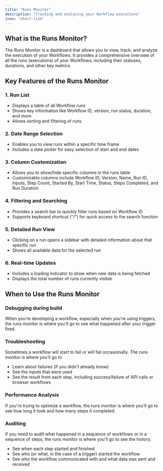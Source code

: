 ```yaml
---
title: "Runs Monitor"
description: "Tracking and analyzing your Workflow executions"
icon: "chart-line"
---
```


## What is the Runs Monitor?

The Runs Monitor is a dashboard that allows you to view, track, and analyze the execution of your Workflows. It provides a comprehensive overview of all the runs (executions) of your Workflows, including their statuses, durations, and other key metrics.

## Key Features of the Runs Monitor

### 1. Run List

- Displays a table of all Workflow runs
- Shows key information like Workflow ID, version, run status, duration, and more
- Allows sorting and filtering of runs

### 2. Date Range Selection

- Enables you to view runs within a specific time frame
- Includes a date picker for easy selection of start and end dates

### 3. Column Customization

- Allows you to show/hide specific columns in the runs table
- Customizable columns include Workflow ID, Version, Name, Run ID, Inputs, Step Count, Started By, Start Time, Status, Steps Completed, and Run Duration

### 4. Filtering and Searching

- Provides a search bar to quickly filter runs based on Workflow ID
- Supports keyboard shortcut ("/") for quick access to the search function

### 5. Detailed Run View

- Clicking on a run opens a sidebar with detailed information about that specific run
- Shows all available data for the selected run

### 6. Real-time Updates

- Includes a loading indicator to show when new data is being fetched
- Displays the total number of runs currently visible

## When to Use the Runs Monitor

### Debugging during build

When you're developing a workflow, especially when you're using triggers, the runs monitor is where you'll go to see what happened after your trigger fired.

### Troubleshooting

Sometimes a workflow will start to fail or will fail occasionally. The runs monitor is where you'll go to

- Learn about failures (if you didn't already know)
- See the inputs that were used
- See the result from each step, including success/failure of API calls or browser workflows

### Performance Analysis

If you're trying to optimize a workflow, the runs monitor is where you'll go to see how long it took and how many steps it completed.

### Auditing

If you need to audit what happened in a sequence of workflows or in a sequence of steps, the runs monitor is where you'll go to see the history.

- See when each step started and finished
- See who (or what, in the case of a trigger) started the workflow
- See who the workflow communicated with and what data was sent and received

```
